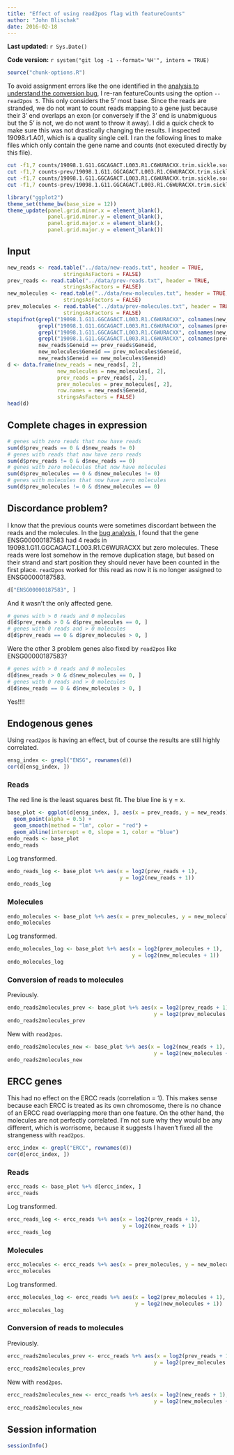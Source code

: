 ```yaml
---
title: "Effect of using read2pos flag with featureCounts"
author: "John Blischak"
date: 2016-02-18
---
```


**Last updated:** `r Sys.Date()`

**Code version:** `r system("git log -1 --format='%H'", intern = TRUE)`

```r
source("chunk-options.R")
```

To avoid assignment errors like the one identified in the [analysis to understand the conversion bug][bug], I re-ran featureCounts using the option `--read2pos 5`.
This only considers the 5' most base.
Since the reads are stranded, we do not want to count reads mapping to a gene just because their 3' end overlaps an exon (or conversely if the 3' end is unabmiguous but the 5' is not, we do not want to throw it away).
I did a quick check to make sure this was not drastically changing the results.
I inspected 19098.r1.A01, which is a quality single cell.
I ran the following lines to make files which only contain the gene name and counts (not executed directly by this file).

[bug]: bug-conversion-01.html

```bash
cut -f1,7 counts/19098.1.G11.GGCAGACT.L003.R1.C6WURACXX.trim.sickle.sorted.genecounts.txt > $ssc/data/new-reads.txt
cut -f1,7 counts-prev/19098.1.G11.GGCAGACT.L003.R1.C6WURACXX.trim.sickle.sorted.genecounts.txt > $ssc/data/prev-reads.txt
cut -f1,7 counts/19098.1.G11.GGCAGACT.L003.R1.C6WURACXX.trim.sickle.sorted.rmdup.genecounts.txt > $ssc/data/new-molecules.txt
cut -f1,7 counts-prev/19098.1.G11.GGCAGACT.L003.R1.C6WURACXX.trim.sickle.sorted.rmdup.genecounts.txt > $ssc/data/prev-molecules.txt
```

```r
library("ggplot2")
theme_set(theme_bw(base_size = 12))
theme_update(panel.grid.minor.x = element_blank(),
             panel.grid.minor.y = element_blank(),
             panel.grid.major.x = element_blank(),
             panel.grid.major.y = element_blank())
```

## Input

```r
new_reads <- read.table("../data/new-reads.txt", header = TRUE,
                  stringsAsFactors = FALSE)
prev_reads <- read.table("../data/prev-reads.txt", header = TRUE,
                  stringsAsFactors = FALSE)
new_molecules <- read.table("../data/new-molecules.txt", header = TRUE,
                  stringsAsFactors = FALSE)
prev_molecules <- read.table("../data/prev-molecules.txt", header = TRUE,
                  stringsAsFactors = FALSE)
stopifnot(grepl("19098.1.G11.GGCAGACT.L003.R1.C6WURACXX", colnames(new_reads)[2]),
          grepl("19098.1.G11.GGCAGACT.L003.R1.C6WURACXX", colnames(prev_reads)[2]),
          grepl("19098.1.G11.GGCAGACT.L003.R1.C6WURACXX", colnames(new_molecules)[2]),
          grepl("19098.1.G11.GGCAGACT.L003.R1.C6WURACXX", colnames(prev_molecules)[2]),
          new_reads$Geneid == prev_reads$Geneid,
          new_molecules$Geneid == prev_molecules$Geneid,
          new_reads$Geneid == new_molecules$Geneid)
d <- data.frame(new_reads = new_reads[, 2],
                new_molecules = new_molecules[, 2],
                prev_reads = prev_reads[, 2],
                prev_molecules = prev_molecules[, 2],
                row.names = new_reads$Geneid,
                stringsAsFactors = FALSE)
head(d)
```

## Complete chages in expression

```r
# genes with zero reads that now have reads
sum(d$prev_reads == 0 & d$new_reads != 0)
# genes with reads that now have zero reads
sum(d$prev_reads != 0 & d$new_reads == 0)
# genes with zero molecules that now have molecules
sum(d$prev_molecules == 0 & d$new_molecules != 0)
# genes with molecules that now have zero molecules
sum(d$prev_molecules != 0 & d$new_molecules == 0)
```

## Discordance problem?

I know that the previous counts were sometimes discordant between the reads and the molecules.
In the [bug analysis][bug], I found that the gene ENSG00000187583 had 4 reads in 19098.1.G11.GGCAGACT.L003.R1.C6WURACXX but zero molecules.
These reads were lost somehow in the remove duplication stage, but based on their strand and start position they should never have been counted in the first place.
`read2pos` worked for this read as now it is no longer assigned to ENSG00000187583.

```r
d["ENSG00000187583", ]
```

And it wasn't the only affected gene.

```r
# genes with > 0 reads and 0 molecules
d[d$prev_reads > 0 & d$prev_molecules == 0, ]
# genes with 0 reads and > 0 molecules
d[d$prev_reads == 0 & d$prev_molecules > 0, ]
```

Were the other 3 problem genes also fixed by `read2pos` like ENSG00000187583?

```r
# genes with > 0 reads and 0 molecules
d[d$new_reads > 0 & d$new_molecules == 0, ]
# genes with 0 reads and > 0 molecules
d[d$new_reads == 0 & d$new_molecules > 0, ]
```

Yes!!!!

## Endogenous genes

Using `read2pos` is having an effect, but of course the results are still highly correlated.

```r
ensg_index <- grepl("ENSG", rownames(d))
cor(d[ensg_index, ])
```

### Reads

The red line is the least squares best fit.
The blue line is y = x.

```r
base_plot <- ggplot(d[ensg_index, ], aes(x = prev_reads, y = new_reads)) +
  geom_point(alpha = 0.5) +
  geom_smooth(method = "lm", color = "red") +
  geom_abline(intercept = 0, slope = 1, color = "blue")
endo_reads <- base_plot
endo_reads
```

Log transformed.

```r
endo_reads_log <- base_plot %+% aes(x = log2(prev_reads + 1),
                                    y = log2(new_reads + 1))
endo_reads_log
```

### Molecules

```r
endo_molecules <- base_plot %+% aes(x = prev_molecules, y = new_molecules)
endo_molecules
```

Log transformed.

```r
endo_molecules_log <- base_plot %+% aes(x = log2(prev_molecules + 1),
                                        y = log2(new_molecules + 1))
endo_molecules_log
```

### Conversion of reads to molecules

Previously.

```r
endo_reads2molecules_prev <- base_plot %+% aes(x = log2(prev_reads + 1),
                                               y = log2(prev_molecules + 1))
endo_reads2molecules_prev
```

New with `read2pos`.

```r
endo_reads2molecules_new <- base_plot %+% aes(x = log2(new_reads + 1),
                                               y = log2(new_molecules + 1))
endo_reads2molecules_new
```

## ERCC genes

This had no effect on the ERCC reads (correlation = 1).
This makes sense because each ERCC is treated as its own chromosome, there is no chance of an ERCC read overlapping more than one feature.
On the other hand, the molecules are not perfectly correlated.
I'm not sure why they would be any different, which is worrisome, because it suggests I haven't fixed all the strangeness with `read2pos`.

```r
ercc_index <- grepl("ERCC", rownames(d))
cor(d[ercc_index, ])
```

### Reads

```r
ercc_reads <- base_plot %+% d[ercc_index, ]
ercc_reads
```

Log transformed.

```r
ercc_reads_log <- ercc_reads %+% aes(x = log2(prev_reads + 1),
                                     y = log2(new_reads + 1))
ercc_reads_log
```

### Molecules

```r
ercc_molecules <- ercc_reads %+% aes(x = prev_molecules, y = new_molecules)
ercc_molecules
```

Log transformed.

```r
ercc_molecules_log <- ercc_reads %+% aes(x = log2(prev_molecules + 1),
                                         y = log2(new_molecules + 1))
ercc_molecules_log
```

### Conversion of reads to molecules

Previously.

```r
ercc_reads2molecules_prev <- ercc_reads %+% aes(x = log2(prev_reads + 1),
                                               y = log2(prev_molecules + 1))
ercc_reads2molecules_prev
```

New with `read2pos`.

```r
ercc_reads2molecules_new <- ercc_reads %+% aes(x = log2(new_reads + 1),
                                               y = log2(new_molecules + 1))
ercc_reads2molecules_new
```

## Session information

```r
sessionInfo()
```
